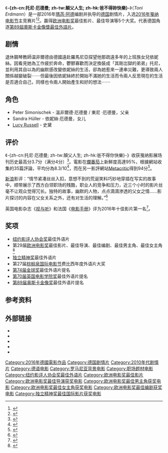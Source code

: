 {{noteTA
|G1=Show
|G2=Movie
|T=zh-cn:托尼·厄德曼; zh-tw:顛父人生; zh-hk:爸不得你快樂
}}
{{Infobox film
| name           = -{zh-cn:托尼·厄德曼; zh-tw:顛父人生; zh-hk:爸不得你快樂}-
| original_name  = {{lang|en|Toni Erdmann}}
| image          = Toni Erdmann.jpg
| caption        = 影展海报
| director       = [[瑪菡·阿德|瑪菡·阿德]]
| producer       = 瑪菡·阿德<br>Jonas Dornbach<br>Janine Jackowski
| writer         = 瑪菡·阿德
| starring       = Peter Simonischek<br /> [[Sandra_Hüller|Sandra Hüller]] 
| music          = Patrick Veigel
| cinematography = Patrick Orth
| editing        = Heike Parplies
| studio         = Komplizen Film
| distributor    = NFP marketing & distribution
| released       = {{Film date|2016|5|14|[[2016年戛纳电影节|坎城]]|2016|7|14|德国|2016|7|15|奥地利}}
| runtime        = 162分钟
| country        = 德国、奥地利
| language       = 德语、英语、罗马尼亚语
| budget         = 320万美元
| gross          = 830万美元
| cn_name        = 托尼·厄德曼
| hk_name        = 爸不得你快樂
| tw_name        = 顛父人生
}}
《'''-{zh-cn:托尼·厄德曼; zh-tw:顛父人生; zh-hk:爸不得妳快樂}-'''》（''Toni Erdmann''）是一部2016年[[瑪菡·阿德|瑪菡·阿德]]编剧并执导的[[德国|德国]]剧情片，入选[[2016年戛纳电影节|2016年戛纳电影节]]主竞赛片<ref name="IW">{{cite web |url=http://www.indiewire.com/article/cannes-live-stream-2016-film-festival-lineup-list |title=2016 Cannes Film Festival Announces Lineup |accessdate=14 April 2016 |work=IndieWire |archive-date=2016-05-05 |archive-url=https://web.archive.org/web/20160505030458/http://www.indiewire.com/article/cannes-live-stream-2016-film-festival-lineup-list |dead-url=no }}</ref><ref name="VarCannes">{{cite web |url=http://variety.com/2016/film/festivals/cannes-film-festival-official-selection-lineup-2016-1201753269/ |title=Cannes 2016: Film Festival Unveils Official Selection Lineup |accessdate=14 April 2016 |work=Variety |archive-date=2016-04-23 |archive-url=https://web.archive.org/web/20160423225526/http://variety.com/2016/film/festivals/cannes-film-festival-official-selection-lineup-2016-1201753269/ |dead-url=no }}</ref>。赢得[[欧洲电影奖|欧洲电影奖]]最佳影片、最佳导演等5个大奖。代表德国角逐[[第89屆奧斯卡金像獎最佳外語片角逐名單|第89屆奧斯卡金像獎最佳外語片]]。

==剧情==
退休鋼琴教師温非爾德由德國遠赴羅馬尼亞探望他那疏遠多年的上班族女兒依妮絲。因看見她為工作疲於奔命，鬱鬰寡歡而決定換裝成「其剛岀獄的弟弟」托尼，並利用其自以為的幽默感改變依妮絲的生活，卻為她惹來一連串災難，更導致兩人關係越變破裂⋯⋯但最後因依妮絲終於開始不滿她的生活而令兩人反思現在的生活是否適合自己，同樣也令兩人開始產生和好的想法⋯⋯

==角色==
*Peter Simonischek - 溫非爾德·厄德曼 / 東尼 ·厄德曼，父亲
*Sandra Hüller - 依妮絲·厄德曼，女儿
*[[Lucy_Russell|Lucy Russell]] - 史黛

== 评价 ==
《-{zh-cn:托尼·厄德曼; zh-tw:顛父人生; zh-hk:爸不得你快樂}-》收获戛纳影展场刊历史最高分3.7分（满分4分）<ref>{{Cite web |url=http://news.mtime.com/2016/05/23/1555641.html |title=第69届戛纳电影节争议中落幕 |access-date=2016-05-23 |archive-date=2019-08-11 |archive-url=https://web.archive.org/web/20190811002719/http://news.mtime.com/2016/05/23/1555641.html |dead-url=no }}</ref>。電影在[[爛番茄|爛番茄]]上新鮮度高達95%，根據網站收集的35篇評論，平均分為8.3/10<ref>{{cite web|url=https://www.rottentomatoes.com/m/toni_erdmann/|title=Toni Erdmann|website=[[Rotten_Tomatoes|Rotten Tomatoes]]|accessdate=3 September 2016|archive-date=2021-03-21|archive-url=https://web.archive.org/web/20210321213034/https://www.rottentomatoes.com/m/toni_erdmann|dead-url=no}}</ref>，而在另一影評網站[[Metacritic|Metacritic]]得到94分<ref>{{cite web|url=http://www.metacritic.com/movie/toni-erdmann|title=Toni Erdmann|website=[[Metacritic|Metacritic]]|accessdate=3 September 2016|archive-date=2020-11-02|archive-url=https://web.archive.org/web/20201102163715/https://www.metacritic.com/movie/toni-erdmann|dead-url=no}}</ref>。

[[新浪|新浪]]影评：“情节紧凑丝丝入扣，意想不到的荒诞笑料巧妙地穿插在写实的故事中，顺带展示了西方白领职场的残酷，职业人的竞争和压力，近三个小时的影片丝毫不让观众觉得冗长。独特的故事，幽默的人物，点点滴滴渗透的父女之情……影片探讨的内容在父女关系之外，还有对生活的理解。”<ref >{{cite web |url=http://ent.sina.com.cn/r/i/2016-05-16/doc-ifxsenvm0453684.shtml |language= |title=德国黑马片冲刺金棕榈 场刊评分史上最高 |publisher=新浪娱乐 |date=2016年5月16日 |accessdate= |archive-date=2019-09-02 |archive-url=https://web.archive.org/web/20190902053817/http://ent.sina.com.cn/r/i/2016-05-16/doc-ifxsenvm0453684.shtml |dead-url=no }}</ref>

英国电影杂志《[[视与听|视与听]]》和法国《[[电影手册|电影手册]]》评为2016年十佳影片第一名<ref >{{cite web |url=http://www.1905.com/news/20161202/1135300.shtml#p1 |language= |title=《视与听》2016年十佳影片:《托尼·厄德曼》登顶 |publisher=1905电影网 |date=2016-12-02 |accessdate= |archive-date=2019-06-07 |archive-url=https://web.archive.org/web/20190607174806/http://www.1905.com/news/20161202/1135300.shtml#p1 |dead-url=no }}</ref>。

== 奖项 ==
*[[纽约影评人协会奖|纽约影评人协会奖]]最佳外语片
*第29届[[欧洲电影奖|欧洲电影奖]]最佳影片、最佳导演、最佳编剧、最佳男主角、最佳女主角<ref >{{cite web|url= http://news.mtime.com/2016/12/12/1564259.html|language= |title= 《托尼厄德曼》横扫2016欧洲电影奖|publisher= Mtime时光网|date= 2016-12-12|accessdate= |archive-date= 2019-08-28|archive-url= https://web.archive.org/web/20190828111944/http://news.mtime.com/2016/12/12/1564259.html|dead-url= no}}</ref>
*[[独立精神奖|独立精神奖]]最佳外语片
*第27届[[棕榈泉国际电影节|棕榈泉国际电影节]]费比西年度外语片大奖
*[[第74届金球奖|第74届金球奖]]最佳外语片提名
*[[第70届英国电影学院奖|第70届英国电影学院奖]]最佳外语片提名
*[[第89届奥斯卡金像奖|第89届奥斯卡金像奖]]最佳外语片提名

==参考资料==
{{Reflist}}

==外部链接==
* {{IMDb title|4048272}}
* {{Mojo title|tonierdmann}}
* {{Rotten Tomatoes|toni_erdmann}}
* {{Metacritic film|toni-erdmann}}
* {{douban}}

{{独立精神奖最佳国际影片}}
{{歐洲電影獎最佳影片}}
{{DEFAULTSORT:Toni}}
[[Category:2016年德國電影作品|Category:2016年德國電影作品]]
[[Category:德国剧情片|Category:德国剧情片]]
[[Category:2010年代剧情片|Category:2010年代剧情片]]
[[Category:德语电影|Category:德语电影]]
[[Category:罗马尼亚背景电影|Category:罗马尼亚背景电影]]
[[Category:职场题材电影|Category:职场题材电影]]
[[Category:纽约影评人协会奖最佳外语片|Category:纽约影评人协会奖最佳外语片]]
[[Category:欧洲电影奖最佳影片|Category:欧洲电影奖最佳影片]]
[[Category:欧洲电影奖最佳导演获奖电影|Category:欧洲电影奖最佳导演获奖电影]]
[[Category:欧洲电影奖最佳男主角获奖电影|Category:欧洲电影奖最佳男主角获奖电影]]
[[Category:欧洲电影奖最佳女主角获奖电影|Category:欧洲电影奖最佳女主角获奖电影]]
[[Category:欧洲电影奖最佳编剧获奖电影|Category:欧洲电影奖最佳编剧获奖电影]]
[[Category:独立精神奖最佳国际影片获奖电影|Category:独立精神奖最佳国际影片获奖电影]]